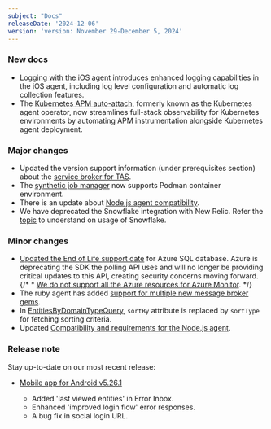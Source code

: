 ```yaml
---
subject: "Docs"
releaseDate: '2024-12-06'
version: 'version: November 29-December 5, 2024'
---
```


### New docs

* [Logging with the iOS agent](https://docs.newrelic.com/docs/mobile-monitoring/new-relic-mobile-ios/configuration/ios-remote-logging/) introduces enhanced logging capabilities in the iOS agent, including log level configuration and automatic log collection features.
* The [Kubernetes APM auto-attach](https://docs.newrelic.com/docs/kubernetes-pixie/kubernetes-integration/installation/k8s-agent-operator), formerly known as the Kubernetes agent operator, now streamlines full-stack observability for Kubernetes environments by automating APM instrumentation alongside Kubernetes agent deployment.

### Major changes

* Updated the version support information (under prerequisites section) about the [service broker for TAS](https://docs.newrelic.com/docs/infrastructure/other-infrastructure-integrations/cloudfoundry-integrations/vmware-tanzu-service-broker-integration/).
* The [synthetic job manager](https://docs.newrelic.com/docs/synthetics/synthetic-monitoring/private-locations/install-job-manager/) now supports Podman container environment.
* There is an update about [Node.js agent compatibility](https://docs.newrelic.com/docs/apm/agents/nodejs-agent/getting-started/compatibility-requirements-nodejs-agent/).   
* We have deprecated the Snowflake integration with New Relic. Refer the [topic](https://docs.newrelic.com/docs/infrastructure/host-integrations/host-integrations-list/snowflake-integration/) to understand on usage of Snowflake.

### Minor changes

* [Updated the End of Life support date](https://docs.newrelic.com/eol/2024/04/eol-04-24-24-polling-api/) for Azure SQL database. Azure is deprecating the SDK the polling API uses and will no longer be providing critical updates to this API, creating security concerns moving forward.
{/* * [We do not support all the Azure resources for Azure Monitor](https://docs.newrelic.com/docs/infrastructure/microsoft-azure-integrations/azure-integrations-list/azure-monitor/).  */}
* The ruby agent has added [support for multiple new message broker gems](https://docs.newrelic.com/docs/apm/agents/ruby-agent/getting-started/ruby-agent-requirements-supported-frameworks/). 
* In [EntitiesByDomainTypeQuery]((https://docs.newrelic.com/docs/new-relic-solutions/build-nr-ui/sdk-component/query-and-storage/EntitiesByDomainTypeQuery/)), `sortBy` attribute is replaced by `sortType` for fetching sorting criteria. 
* Updated [Compatibility and requirements for the Node.js agent](https://docs.newrelic.com/docs/apm/agents/nodejs-agent/getting-started/compatibility-requirements-nodejs-agent).

### Release note

Stay up-to-date on our most recent release:

* [Mobile app for Android v5.26.1](https://docs.newrelic.com/docs/release-notes/mobile-apps-release-notes/new-relic-android-release-notes/new-relic-android-5261/) 
   
   * Added 'last viewed entities' in Error Inbox.
   * Enhanced 'improved login flow' error responses.
   * A bug fix in social login URL.